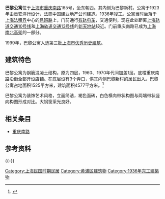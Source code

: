{{上海市优秀历史建筑 |
省区市 = 上海市 |
名称 = 巴黎公寓 |
编号 = C-Ⅲ-10 |
时代 = 1936年|
所在 = [[上海市|上海市]][[黄浦区|黄浦区]] |
公布 = 1999年 |
图片 = [[File:巴黎公寓.jpg|150px]]|
}}

'''巴黎公寓'''位于[[上海市|上海市]][[重庆南路_(上海)|重庆南路]]165号，坐东朝西。其内侧为巴黎新村。公寓于1923年由[[赉安洋行|赉安洋行]]设计，法商中国建业地产公司建造。1936年竣工。公寓当时坐落于[[上海法租界|上海法租界]]中心的[[吕班路|吕班路]]上，门前通行[[有轨电车|有轨电车]]，交通便利。现在此处距离[[上海轨道交通10号线|上海轨道交通10号线]]和[[上海轨道交通13号线|上海轨道交通13号线]]的[[新天地站_(上海市)|新天地站]]较近。门前重庆南路已成为[[上海南北高架|上海南北高架]]的一部分。

1999年，巴黎公寓入选第三批[[上海市优秀历史建筑|上海市优秀历史建筑]]。

== 建筑特色 ==
巴黎公寓为钢筋混凝土结构，原为四层，1960、1970年代间加盖1层。底楼重庆南路沿街全部开设店铺。在底层设有3个弄口，供其内侧巴黎新村的居民出入。巴黎公寓占地面积1525平方米，建筑面积4577平方米。<ref>{{cite web|url=http://www.shtong.gov.cn/newsite/node2/node4/node2249/node85092/node85129/node85608/node85612/userobject1ai125860.html|title=卢湾区志1994-2003->--第三十三编遗址·旧居·老弄堂->--第三章老弄堂|author=|publisher=上海市地方志办公室|date=2016-11-28|accessdate=2021-02-24|archive-date=2021-04-02|archive-url=https://web.archive.org/web/20210402170721/http://www.shtong.gov.cn/newsite/node2/node4/node2249/node85092/node85129/node85608/node85612/userobject1ai125860.html}}</ref>

巴黎公寓为装饰艺术风格，立面简洁，褐色面砖，白色横向带状构图与两端带状竖向构图形成对比。大钢窗采光良好。

== 相关条目 ==
* [[重庆南路_(上海)|重庆南路]]

== 参考资料 ==
{{reflist}}
{{-}}
{{上海市第三批优秀历史建筑}}

[[Category:上海民国时期民居|Category:上海民国时期民居]]
[[Category:黄浦区建筑物|Category:黄浦区建筑物]]
[[Category:1936年完工建築物|Category:1936年完工建築物]]